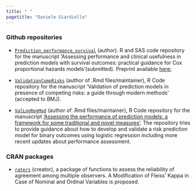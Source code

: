 ```yaml
---
title: " "
pagetitle: "Daniele Giardiello"
---
```


<link rel="stylesheet" href="styles.css" type="text/css">

<link rel="stylesheet" href="https://cdn.jsdelivr.net/gh/jpswalsh/academicons@1/css/academicons.min.css">


### Github repositories

- [`Prediction_performance_survival`](https://github.com/danielegiardiello/Prediction_performance_survival) (author). R and SAS code repository for the manuscript 'Assessing performance and clinical usefulness in prediction models with survival outcomes: practical guidance for Cox proportional hazards models'(submitted). Preprint available [here](https://www.medrxiv.org/content/10.1101/2022.03.17.22272411v1);  

- [`ValidationCompRisks`](https://github.com/survival-lumc/ValidationCompRisks) (author of .Rmd files/maintainer), R Code repository for the manuscript 'Validation of prediction models in presence of competing risks: a guide through modern methods' (accepted to BMJ).  
- [`ValLogRegMod`](https://github.com/danielegiardiello/ValLogRegMod) (author of .Rmd files/maintainer), R Code repository for the manuscript ['Assessing the performance of prediction models: a framework for some traditional and novel measures'](https://pubmed.ncbi.nlm.nih.gov/20010215/). The repository tries to provide guidance about how to develop and validate a risk prediction model for binary outcomes using logistic regression including more recent updates about performance assessment.  

### CRAN packages
- [`raters`](https://cran.r-project.org/web/packages/raters/index.html) (creator), a package of functions to assess the reliability of agreement among multiple observers. A Modification of Fleiss' Kappa in Case of Nominal and Ordinal Variables is proposed.  

